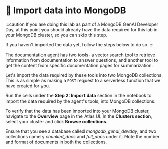 # 👐 Import data into MongoDB

:::caution
If you are doing this lab as part of a MongoDB GenAI Developer Day, at this point you should already have the data required for this lab in your MongoDB cluster, so you can skip this step.

If you haven't imported the data yet, follow the steps below to do so.
:::

The documentation agent has two tools- a vector search tool to retrieve information from documentation to answer questions, and another tool to get the content from specific documentation pages for summarization.

Let's import the data required by these tools into two MongoDB collections. This is as simple as making a `POST` request to a serverless function that we have created for you.

Run the cells under the **Step 2: Import data** section in the notebook to import the data required by the agent's tools, into MongoDB collections.

To verify that the data has been imported into your MongoDB cluster, navigate to the **Overview** page in the Atlas UI. In the **Clusters section**, select your cluster and click **Browse collections**.

<Screenshot url="https://cloud.mongodb.com" src="img/screenshots/30-agent-tools/2-import-data/1-browse-collections.png" alt="Browse collections" />

Ensure that you see a database called _mongodb_genai_devday_, and two collections namely _chunked_docs_ and _full_docs_ under it. Note the number and format of documents in both the collections.

<Screenshot url="https://cloud.mongodb.com" src="img/screenshots/30-agent-tools/2-import-data/2-chunked-collection.png" alt="Chunked collection" />

<Screenshot url="https://cloud.mongodb.com" src="img/screenshots/30-agent-tools/2-import-data/3-full-collection.png" alt="Full collection" />